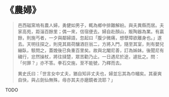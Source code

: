 # 《農婦》

> 邑西磁窯塢有農人婦，勇健如男子，輒為鄉中排難解紛。與夫異縣而居。夫家高苑，距淄百餘里；偶一來，信宿便去。婦自赴顏山，販陶器為業。有贏餘，則施丐者，一夕與鄰婦語，忽起曰「腹少微痛，想孽障欲離身也。」遂去。天明往探之，則見其肩荷釀酒巨翁二，方將入門，隨至其室，則有嬰兒繃臥，駭問之，蓋娩後已負重百里矣。故與北閹尼善，訂為姊妹。後聞尼有穢行，忿然操杖，將往撻楚，眾苦勸乃止。一日遇尼於途，遽批之。問：「何罪？」亦不答。拳石交施，至不能號，乃釋而去。
>
> 異史氏曰：「世言女中丈夫，猶自知非丈夫也，婦並忘其為巾幗矣。其豪爽自快，與占劍仙無殊，毋亦其夫亦磨鏡者流耶？」

TODO
